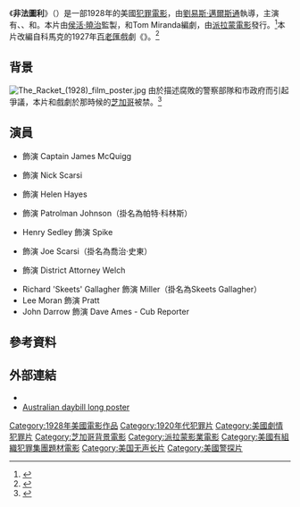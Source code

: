 {{expand|time=2017-01-08T17:56:37+00:00}}
{{otheruses|other=1951年的重拍版電影|非法圖利 (1951年電影)}}
{{noteTA
|G1=Show
}}
{{Infobox film 
| name = 非法圖利
| original_name  = ''The Racket''
| image = The Racket film poster.jpg
| image_size = 250px
| alt = 
| caption = 海報
| director = [[劉易斯·邁爾斯通|劉易斯·邁爾斯通]]
| producer = [[侯活·曉治|侯活·曉治]]
| writer = {{link-en|巴特利特·科馬克|Bartlett Cormack}}<br />Tom Miranda<br />'''未掛名：'''<br />{{link-en|哈利·貝恩|Harry Behn}}
| starring = {{Plainlist|
* {{link-en|Thomas Meighan|Thomas Meighan}}
* {{link-en|瑪麗·普雷沃斯特|Marie Prevost}}
* {{link-en|路易斯·沃海姆|Louis Wolheim}}
}}
| cinematography = {{link-en|托尼·格迪奧|Tony Gaudio}}
| editing = Eddie Adams
| studio = [[侯活·曉治|The Caddo Company]]
| distributor = [[派拉蒙電影|派拉蒙電影]]
| released = {{Film date|1928|11|01}}
| runtime = 84分鐘
| country = 美國
| language = {{Plainlist|
* [[無聲電影|無聲電影]]
* [[英語|英語]]交互字幕
}}
| cn_name = 非法图利
| hk_name =
| tw_name =
}}
《'''非法圖利'''》（{{lang-en|'''''The Racket'''''}}）是一部1928年的美國[[犯罪電影|犯罪電影]]，由[[劉易斯·邁爾斯通|劉易斯·邁爾斯通]]執導，主演有{{link-en|Thomas Meighan|Thomas Meighan}}、{{link-en|瑪麗·普雷沃斯特|Marie Prevost}}、{{link-en|路易斯·沃海姆|Louis Wolheim}}和{{link-en|喬治·E·史東|George E. Stone}}。本片由[[侯活·曉治|侯活·曉治]]監製，{{link-en|巴特利特·科馬克|Bartlett Cormack}}和Tom Miranda編劇，由[[派拉蒙電影|派拉蒙電影]]發行。<ref>{{Cite web |url = http://www.afi.com/members/catalog/DetailView.aspx?s=&Movie=11516 |title = The AFI Catalog of Feature Films:''The Racket'' |publisher = AFI |language = en |accessdate = 2017-01-08 |archive-date = 2017-08-31 |archive-url = https://web.archive.org/web/20170831135050/http://www.afi.com/members/catalog/DetailView.aspx?s=&Movie=11516 |dead-url = no }}</ref>本片改編自科馬克的1927年[[百老匯劇院|百老匯]]戲劇《{{link-en|The Racket (play)|The Racket (play)|The Racket}}》。<ref>{{Cite web |url = https://www.ibdb.com/broadway-show/the-racket-7342 |title = ''The Racket'' play produced on Broadway at the Ambassador Theatre |publisher = IBDB.com |language = en}}</ref>

== 背景 ==
[[File:The_Racket_(1928)_film_poster.jpg|thumb]]
由於描述腐敗的警察部隊和市政府而引起爭議，本片和戲劇於那時候的[[芝加哥|芝加哥]]被禁。<ref>{{Cite web |url = http://www.tcm.com/this-month/article/85281%7C0/The-Racket.html |title = ''The Racket'' at Turner Classic Movies, by Brian Cady |publisher = Turner Classic Movies |language = en}}</ref>

== 演員 ==
* {{link-en|Thomas Meighan|Thomas Meighan}} 飾演 Captain James McQuigg
* {{link-en|路易斯·沃海姆|Louis Wolheim}} 飾演 Nick Scarsi
* {{link-en|瑪麗·普雷沃斯特|Marie Prevost}} 飾演 Helen Hayes
* {{link-en|G·帕特·科林斯|G. Pat Collins}} 飾演 Patrolman Johnson（掛名為帕特·科林斯）
* Henry Sedley 飾演 Spike
* {{link-en|喬治·E·史東|George E. Stone}} 飾演 Joe Scarsi（掛名為喬治·史東）
* {{link-en|薩姆·代·格拉斯|Sam De Grasse}} 飾演 District Attorney Welch
* Richard 'Skeets' Gallagher 飾演 Miller（掛名為Skeets Gallagher）
* Lee Moran 飾演 Pratt
* John Darrow 飾演 Dave Ames - Cub Reporter

== 參考資料 ==
{{reflist}}

== 外部連結 ==
* {{IMDb title|0019304|The Racket}}
* [http://www.carters.com.au/index.cfm/item/243351-richardson-studio-three-long-australian-daybill-posters-artwork/ Australian daybill long poster]

[[Category:1928年美國電影作品|Category:1928年美國電影作品]]
[[Category:1920年代犯罪片|Category:1920年代犯罪片]]
[[Category:美國劇情犯罪片|Category:美國劇情犯罪片]]
[[Category:芝加哥背景電影|Category:芝加哥背景電影]]
[[Category:派拉蒙影業電影|Category:派拉蒙影業電影]]
[[Category:美國有組織犯罪集團題材電影|Category:美國有組織犯罪集團題材電影]]
[[Category:美国无声长片|Category:美国无声长片]]
[[Category:美國警探片|Category:美國警探片]]